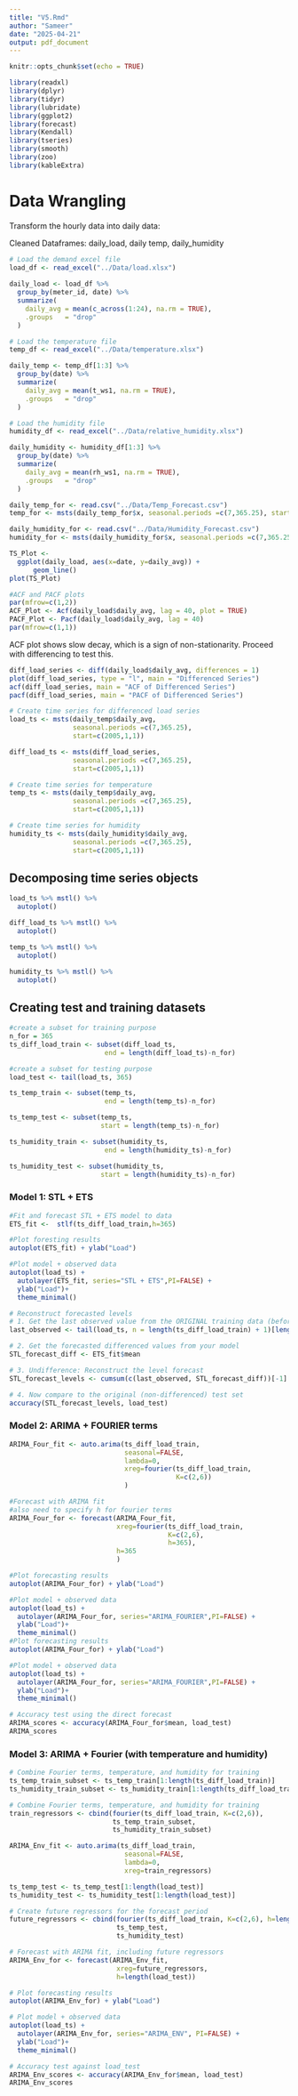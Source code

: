 ```yaml
---
title: "V5.Rmd"
author: "Sameer"
date: "2025-04-21"
output: pdf_document
---
```


```r
knitr::opts_chunk$set(echo = TRUE)
```

```r
library(readxl)
library(dplyr)
library(tidyr)
library(lubridate)
library(ggplot2)
library(forecast)  
library(Kendall)
library(tseries)
library(smooth)
library(zoo)
library(kableExtra)
```

# Data Wrangling

Transform the hourly data into daily data:

Cleaned Dataframes: daily_load, daily temp, daily_humidity

```r
# Load the demand excel file
load_df <- read_excel("../Data/load.xlsx")
  
daily_load <- load_df %>% 
  group_by(meter_id, date) %>%
  summarize(
    daily_avg = mean(c_across(1:24), na.rm = TRUE),
    .groups   = "drop"
  )

# Load the temperature file
temp_df <- read_excel("../Data/temperature.xlsx")

daily_temp <- temp_df[1:3] %>% 
  group_by(date) %>%
  summarize(
    daily_avg = mean(t_ws1, na.rm = TRUE),
    .groups   = "drop"
  )

# Load the humidity file
humidity_df <- read_excel("../Data/relative_humidity.xlsx")

daily_humidity <- humidity_df[1:3] %>% 
  group_by(date) %>%
  summarize(
    daily_avg = mean(rh_ws1, na.rm = TRUE),
    .groups   = "drop"
  )

daily_temp_for <- read.csv("../Data/Temp_Forecast.csv") 
temp_for <- msts(daily_temp_for$x, seasonal.periods =c(7,365.25), start=c(2011,1,1))

daily_humidity_for <- read.csv("../Data/Humidity_Forecast.csv") 
humidity_for <- msts(daily_humidity_for$x, seasonal.periods =c(7,365.25), start=c(2011,1,1))
```

```r
TS_Plot <- 
  ggplot(daily_load, aes(x=date, y=daily_avg)) +
      geom_line()
plot(TS_Plot)

#ACF and PACF plots
par(mfrow=c(1,2))
ACF_Plot <- Acf(daily_load$daily_avg, lag = 40, plot = TRUE)
PACF_Plot <- Pacf(daily_load$daily_avg, lag = 40)
par(mfrow=c(1,1))
```

ACF plot shows slow decay, which is a sign of non-stationarity. Proceed with differencing to test this.

```r
diff_load_series <- diff(daily_load$daily_avg, differences = 1)
plot(diff_load_series, type = "l", main = "Differenced Series")
acf(diff_load_series, main = "ACF of Differenced Series")
pacf(diff_load_series, main = "PACF of Differenced Series")

```


```r
# Create time series for differenced load series
load_ts <- msts(daily_temp$daily_avg, 
                seasonal.periods =c(7,365.25), 
                start=c(2005,1,1))

diff_load_ts <- msts(diff_load_series, 
                seasonal.periods =c(7,365.25), 
                start=c(2005,1,1))

# Create time series for temperature 
temp_ts <- msts(daily_temp$daily_avg, 
                seasonal.periods =c(7,365.25), 
                start=c(2005,1,1))

# Create time series for humidity
humidity_ts <- msts(daily_humidity$daily_avg, 
                seasonal.periods =c(7,365.25), 
                start=c(2005,1,1))
```

## Decomposing time series objects
```r
load_ts %>% mstl() %>%
  autoplot()

diff_load_ts %>% mstl() %>%
  autoplot()

temp_ts %>% mstl() %>%
  autoplot()

humidity_ts %>% mstl() %>%
  autoplot()
```

## Creating test and training datasets 
```r
#create a subset for training purpose
n_for = 365
ts_diff_load_train <- subset(diff_load_ts,
                        end = length(diff_load_ts)-n_for)

#create a subset for testing purpose
load_test <- tail(load_ts, 365)

ts_temp_train <- subset(temp_ts,
                        end = length(temp_ts)-n_for)

ts_temp_test <- subset(temp_ts,
                       start = length(temp_ts)-n_for)

ts_humidity_train <- subset(humidity_ts,
                        end = length(humidity_ts)-n_for)

ts_humidity_test <- subset(humidity_ts,
                       start = length(humidity_ts)-n_for)

```

### Model 1: STL + ETS

```r
#Fit and forecast STL + ETS model to data
ETS_fit <-  stlf(ts_diff_load_train,h=365)

#Plot foresting results
autoplot(ETS_fit) + ylab("Load")

#Plot model + observed data
autoplot(load_ts) +
  autolayer(ETS_fit, series="STL + ETS",PI=FALSE) +
  ylab("Load")+
  theme_minimal()

# Reconstruct forecasted levels
# 1. Get the last observed value from the ORIGINAL training data (before differencing)
last_observed <- tail(load_ts, n = length(ts_diff_load_train) + 1)[length(ts_diff_load_train)]

# 2. Get the forecasted differenced values from your model
STL_forecast_diff <- ETS_fit$mean

# 3. Undifference: Reconstruct the level forecast
STL_forecast_levels <- cumsum(c(last_observed, STL_forecast_diff))[-1]

# 4. Now compare to the original (non-differenced) test set
accuracy(STL_forecast_levels, load_test)


```

### Model 2: ARIMA + FOURIER terms

```r
ARIMA_Four_fit <- auto.arima(ts_diff_load_train, 
                             seasonal=FALSE, 
                             lambda=0,
                             xreg=fourier(ts_diff_load_train, 
                                          K=c(2,6))
                             )

#Forecast with ARIMA fit
#also need to specify h for fourier terms
ARIMA_Four_for <- forecast(ARIMA_Four_fit,
                           xreg=fourier(ts_diff_load_train,
                                        K=c(2,6),
                                        h=365),
                           h=365
                           ) 

#Plot forecasting results
autoplot(ARIMA_Four_for) + ylab("Load")

#Plot model + observed data
autoplot(load_ts) +
  autolayer(ARIMA_Four_for, series="ARIMA_FOURIER",PI=FALSE) +
  ylab("Load")+
  theme_minimal()
#Plot forecasting results
autoplot(ARIMA_Four_for) + ylab("Load")

#Plot model + observed data
autoplot(load_ts) +
  autolayer(ARIMA_Four_for, series="ARIMA_FOURIER",PI=FALSE) +
  ylab("Load")+
  theme_minimal()

# Accuracy test using the direct forecast
ARIMA_scores <- accuracy(ARIMA_Four_for$mean, load_test)
ARIMA_scores
```

### Model 3: ARIMA + Fourier (with temperature and humidity)
```r
# Combine Fourier terms, temperature, and humidity for training
ts_temp_train_subset <- ts_temp_train[1:length(ts_diff_load_train)]
ts_humidity_train_subset <- ts_humidity_train[1:length(ts_diff_load_train)]

# Combine Fourier terms, temperature, and humidity for training
train_regressors <- cbind(fourier(ts_diff_load_train, K=c(2,6)),
                          ts_temp_train_subset,
                          ts_humidity_train_subset)

ARIMA_Env_fit <- auto.arima(ts_diff_load_train,
                             seasonal=FALSE,
                             lambda=0,
                             xreg=train_regressors)

ts_temp_test <- ts_temp_test[1:length(load_test)]
ts_humidity_test <- ts_humidity_test[1:length(load_test)]

# Create future regressors for the forecast period
future_regressors <- cbind(fourier(ts_diff_load_train, K=c(2,6), h=length(load_test)),
                           ts_temp_test,
                           ts_humidity_test)

# Forecast with ARIMA fit, including future regressors
ARIMA_Env_for <- forecast(ARIMA_Env_fit,
                           xreg=future_regressors,
                           h=length(load_test))

# Plot forecasting results
autoplot(ARIMA_Env_for) + ylab("Load")

# Plot model + observed data
autoplot(load_ts) +
  autolayer(ARIMA_Env_for, series="ARIMA_ENV", PI=FALSE) +
  ylab("Load")+
  theme_minimal()

# Accuracy test against load_test
ARIMA_Env_scores <- accuracy(ARIMA_Env_for$mean, load_test)
ARIMA_Env_scores
```

